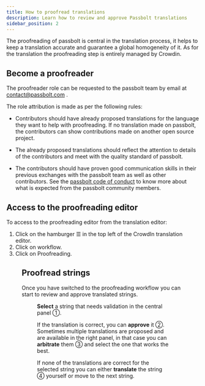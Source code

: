 ```yaml
---
title: How to proofread translations
description: Learn how to review and approve Passbolt translations
sidebar_position: 2
---
```



The proofreading of passbolt is central in the translation process, it helps to keep a translation accurate and
guarantee a global homogeneity of it. As for the translation the proofreading step is entirely managed by Crowdin.

## Become a proofreader

The proofreader role can be requested to the passbolt team by email at <Link to="mailto:contact@passbolt.com">contact@passbolt.com</Link>
.

The role attribution is made as per the following rules:

* Contributors should have already proposed translations for the language they want to help with proofreading. If no
  translation made on passbolt, the contributors can show contributions made on another open source project.

* The already proposed translations should reflect the attention to details of the contributors and meet with the quality
  standard of passbolt.

* The contributors should have proven good communication skills in their previous exchanges with the passbolt team as
  well as other contributors. See the [passbolt code of conduct](https://www.passbolt.com/code_of_conduct) to know
  more about what is expected from the passbolt community members.

## Access to the proofreading editor

To access to the proofreading editor from the translation editor:
1. Click on the hamburger &#9776; in the top left of the CrowdIn translation editor.
2. Click on workflow.
3. Click on Proofreading.

<Figure
  src={'/img/help/2021/05/crowdin-switch-proofreading-workflow.png'}
  caption="fig. Crowdin editors switch"
  alt="Crowdin editors switch"
/>

## Proofread strings

Once you have switched to the proofreading workflow you can start to review and approve translated strings.

<Figure
  src={'/img/help/2021/05/crowdin-proofreading-editor.png'}
  caption="fig. proofreading editor"
  alt="proofreading editor"
/>

**Select** a string that needs validation in the central panel &#9312;.

If the translation is correct, you can **approve** it &#9313;. Sometimes multiple translations are proposed and are
available in the right panel, in that case you can **arbitrate** them &#9314; and select the one that works the best.

If none of the translations are correct for the selected string you can either **translate** the string &#9315; yourself
or move to the next string.
